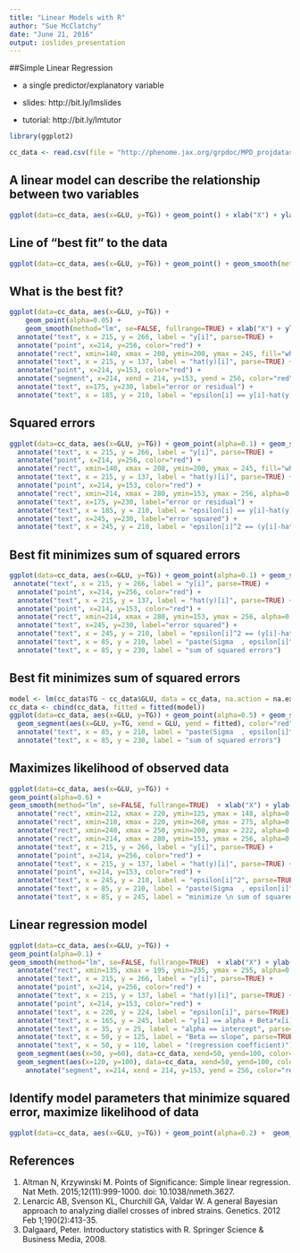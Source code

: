 ```yaml
---
title: "Linear Models with R"
author: "Sue McClatchy"
date: "June 21, 2016"
output: ioslides_presentation
---
```


##Simple Linear Regression

- a single predictor/explanatory variable

- slides: http://bit.ly/lmslides

- tutorial: http://bit.ly/lmtutor


```r
library(ggplot2)

cc_data <- read.csv(file = "http://phenome.jax.org/grpdoc/MPD_projdatasets/CGDpheno3.csv")
```

## A linear model can describe the relationship between two variables 
```r
ggplot(data=cc_data, aes(x=GLU, y=TG)) + geom_point() + xlab("X") + ylab("Y") + lims(x=c(0,375),y=c(0,375))
```

## Line of "best fit" to the data
```r
ggplot(data=cc_data, aes(x=GLU, y=TG)) + geom_point() + geom_smooth(method="lm", se=FALSE, fullrange=TRUE) + xlab("X") + ylab("Y") + lims(x=c(0,375),y=c(0,375))
```

## What is the best fit?
```r
ggplot(data=cc_data, aes(x=GLU, y=TG)) + 
    geom_point(alpha=0.05) + 
    geom_smooth(method="lm", se=FALSE, fullrange=TRUE) + xlab("X") + ylab("Y") + lims(x=c(0,375),y=c(0,375)) +
  annotate("text", x = 215, y = 266, label = "y[i]", parse=TRUE) +
  annotate("point", x=214, y=256, color="red") + 
  annotate("rect", xmin=140, xmax = 208, ymin=200, ymax = 245, fill="white", alpha=0.8) +
  annotate("text", x = 215, y = 137, label = "hat(y)[i]", parse=TRUE) +
  annotate("point", x=214, y=153, color="red") +
  annotate("segment", x=214, xend = 214, y=153, yend = 256, color="red") + 
  annotate("text", x=175, y=230, label="error or residual") +
  annotate("text", x = 185, y = 210, label = "epsilon[i] == y[i]-hat(y)[i]", parse=TRUE)
```

## Squared errors
```r
ggplot(data=cc_data, aes(x=GLU, y=TG)) + geom_point(alpha=0.1) + geom_smooth(method="lm", se=FALSE, fullrange=TRUE) + xlab("X") + ylab("Y") + lims(x=c(0,375),y=c(0,375)) +
  annotate("text", x = 215, y = 266, label = "y[i]", parse=TRUE) +
  annotate("point", x=214, y=256, color="red") + 
  annotate("rect", xmin=140, xmax = 208, ymin=200, ymax = 245, fill="white", alpha=0.8) +
  annotate("text", x = 215, y = 137, label = "hat(y)[i]", parse=TRUE) +
  annotate("point", x=214, y=153, color="red") + 
  annotate("rect", xmin=214, xmax = 280, ymin=153, ymax = 256, alpha=0.6, bg="white", color="red") +
  annotate("text", x=175, y=230, label="error or residual") +
  annotate("text", x = 185, y = 210, label = "epsilon[i] == y[i]-hat(y)[i]", parse=TRUE) +
  annotate("text", x=245, y=230, label="error squared") +
  annotate("text", x = 245, y = 210, label = "epsilon[i]^2 == (y[i]-hat(y)[i])^2", parse=TRUE)
```


## Best fit minimizes sum of squared errors
```r
ggplot(data=cc_data, aes(x=GLU, y=TG)) + geom_point(alpha=0.1) + geom_smooth(method="lm", se=FALSE, fullrange=TRUE) + xlab("X") + ylab("Y") + lims(x=c(0,375),y=c(0,375)) +
 annotate("text", x = 215, y = 266, label = "y[i]", parse=TRUE) +
  annotate("point", x=214, y=256, color="red") + 
  annotate("text", x = 215, y = 137, label = "hat(y)[i]", parse=TRUE) +
  annotate("point", x=214, y=153, color="red") + 
  annotate("rect", xmin=214, xmax = 280, ymin=153, ymax = 256, alpha=0.6, bg="white", color="red") +
  annotate("text", x=245, y=230, label="error squared") +
  annotate("text", x = 245, y = 210, label = "epsilon[i]^2 == (y[i]-hat(y)[i])^2", parse=TRUE) +
  annotate("text", x = 85, y = 210, label = "paste(Sigma  , epsilon[i]^2)", parse=TRUE) +
  annotate("text", x = 85, y = 230, label = "sum of squared errors")
```

## Best fit minimizes sum of squared errors
```r
model <- lm(cc_data$TG ~ cc_data$GLU, data = cc_data, na.action = na.exclude)
cc_data <- cbind(cc_data, fitted = fitted(model))
ggplot(data=cc_data, aes(x=GLU, y=TG)) + geom_point(alpha=0.5) + geom_smooth(method="lm", se=FALSE, fullrange=TRUE) + xlab("X") + ylab("Y") + lims(x=c(0,375),y=c(0,375)) + 
  geom_segment(aes(x=GLU, y=TG, xend = GLU, yend = fitted), color="red", alpha=0.5) + 
  annotate("text", x = 85, y = 210, label = "paste(Sigma  , epsilon[i]^2)", parse=TRUE) +
  annotate("text", x = 85, y = 230, label = "sum of squared errors")
```

## Maximizes likelihood of observed data
```r
ggplot(data=cc_data, aes(x=GLU, y=TG)) + 
geom_point(alpha=0.6) + 
geom_smooth(method="lm", se=FALSE, fullrange=TRUE)  + xlab("X") + ylab("Y") + lims(x=c(0,375),y=c(0,375)) + 
  annotate("rect", xmin=212, xmax = 220, ymin=125, ymax = 148, alpha=0.9, bg="white") +
  annotate("rect", xmin=210, xmax = 220, ymin=260, ymax = 275, alpha=0.9, bg="white") +
  annotate("rect", xmin=240, xmax = 250, ymin=200, ymax = 222, alpha=0.9, bg="white") +
  annotate("rect", xmin=214, xmax = 280, ymin=153, ymax = 256, alpha=0.6, bg="white", color="red") +
  annotate("text", x = 215, y = 266, label = "y[i]", parse=TRUE) +
  annotate("point", x=214, y=256, color="red") + 
  annotate("text", x = 215, y = 137, label = "hat(y)[i]", parse=TRUE) +
  annotate("point", x=214, y=153, color="red") +
  annotate("text", x = 245, y = 210, label = "epsilon[i]^2", parse=TRUE) +
  annotate("text", x = 85, y = 210, label = "paste(Sigma  , epsilon[i]^2)", parse=TRUE) +
  annotate("text", x = 85, y = 245, label = "minimize \n sum of squared errors")
```

## Linear regression model
```r
ggplot(data=cc_data, aes(x=GLU, y=TG)) + 
geom_point(alpha=0.1) + 
geom_smooth(method="lm", se=FALSE, fullrange=TRUE)  + xlab("X") + ylab("Y") + lims(x=c(0,375),y=c(0,375)) +
  annotate("rect", xmin=135, xmax = 195, ymin=235, ymax = 255, alpha=0.9, bg="white") +
  annotate("text", x = 215, y = 266, label = "y[i]", parse=TRUE) +
  annotate("point", x=214, y=256, color="red") + 
  annotate("text", x = 215, y = 137, label = "hat(y)[i]", parse=TRUE) +
  annotate("point", x=214, y=153, color="red") +
  annotate("text", x = 220, y = 224, label = "epsilon[i]", parse=TRUE) + 
  annotate("text", x = 165, y = 245, label = "y[i] == alpha + Beta*x[i] + epsilon[i]", parse=TRUE)  +
  annotate("text", x = 35, y = 25, label = "alpha == intercept", parse=TRUE) + 
  annotate("text", x = 50, y = 125, label = "Beta == slope", parse=TRUE) + 
  annotate("text", x = 50, y = 110, label = "(regression coefficient)") + 
  geom_segment(aes(x=50, y=60), data=cc_data, xend=50, yend=100, color="red", linetype="dashed", size = 0.4) + 
  geom_segment(aes(x=120, y=100), data=cc_data, xend=50, yend=100, color="red", linetype="dashed", size = 0.4) +
    annotate("segment", x=214, xend = 214, y=153, yend = 256, color="red")
```

## Identify model parameters that minimize squared error, maximize likelihood of data
```r
ggplot(data=cc_data, aes(x=GLU, y=TG)) + geom_point(alpha=0.2) +  geom_smooth(method="lm", se=FALSE, fullrange=TRUE) + xlab("glucose") + ylab("triglyceride") + lims(x=c(0,375),y=c(0,375)) + annotate("text", x = 70, y = 335, label = "model + error") + annotate("text", x = 70, y = 310, label = "y[i] == 30.4762 + (0.5686)*x[i] + epsilon[i]", parse=TRUE) + annotate("text", x = 70, y = 290, label = "epsilon[i] %~% N(0, sigma^2)", parse=TRUE)+ annotate("text", x = 35, y = 25, label = "alpha == 30.4762", parse=TRUE) + annotate("text", x = 50, y = 125, label = "Beta == 0.5686", parse=TRUE) + annotate("text", x = 50, y = 110, label = "(regression coefficient)") + geom_segment(aes(x=50, y=60), data=cc_data, xend=50, yend=100, color="red", linetype="dashed", size = 0.4) + geom_segment(aes(x=120, y=100), data=cc_data, xend=50, yend=100, color="red", linetype="dashed", size = 0.4)
```

## References
1. Altman N, Krzywinski M. Points of Significance: Simple linear regression. Nat Meth. 2015;12(11):999-1000. doi: 10.1038/nmeth.3627.
2. Lenarcic AB, Svenson KL, Churchill GA, Valdar W. A general Bayesian approach to analyzing diallel crosses of inbred strains. Genetics. 2012 Feb 1;190(2):413-35.
3. Dalgaard, Peter. Introductory statistics with R. Springer Science & Business Media, 2008.
